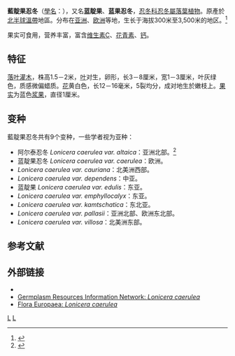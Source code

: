 {{Speciesbox 
| genus = Lonicera
| species = caerulea
| image = Lonicera coerulea a3.jpg
| authority = [[卡尔·林奈|L.]]
| subdivision_ranks =[[变种|变种]]
| subdivision =
见本文
| synonyms = 
* ''Lonicera caerulea'' L. var. ''edulis'' Turcz. ex Herd.
* ''Lonicera cocruka'' L. var. ''edulis'' (Turcz.) Regel
* ''Lonicera edulis'' Turcz.
}}
'''藍靛果忍冬'''（[[學名|學名]]：''{{lang|la|Lonicera caerulea}}''），又名'''蓝靛果'''、'''蓝果忍冬'''，[[忍冬科|忍冬科]][[忍冬屬|忍冬屬]][[落葉植物|落葉植物]]。原產於[[北半球|北半球]][[溫帶|溫帶]]地區。分布在[[亚洲|亚洲]]、[[欧洲|欧洲]]等地，生长于海拔300米至3,500米的地区。<ref>{{cite web| url =http://www.bioinfo.cn/db05/KmzwSpecies.php?action=view&id=3490| title =蓝果忍冬（原变种）| work =《中国高等植物数据库全库》| publisher =中国科学院微生物研究所| author =昆明植物研究所| accessdate =2009-02-24| deadurl =yes| archiveurl =https://web.archive.org/web/20160305041653/http://www.bioinfo.cn/db05/KmzwSpecies.php?action=view&id=3490| archivedate =2016-03-05}}</ref>

果实可食用，营养丰富，富含[[维生素C|维生素C]]、[[花青素|花青素]]、[[钙|钙]]。

== 特征 ==
[[落叶|落叶]][[灌木|灌木]]，株高1.5－2米，[[叶|叶]]对生，卵形，长3－8厘米，宽1－3厘米，叶灰绿色，质感微偏蜡质。[[花|花]]黄白色，长12－16毫米，5裂均分，成对地生於嫩枝上。[[果实|果实]]为蓝色[[浆果|浆果]]，直径1厘米。

== 变种 ==
藍靛果忍冬共有9个变种，一些学者视为亚种：
* 阿尔泰忍冬 ''Lonicera caerulea var. altaica''：亚洲北部。<ref>{{CPNI| zh=阿尔泰忍冬 | id=163-43757 | binomial=Lonicera caerulea | authority=Pall. | var=altaica | accessdate=2013-01-17}}</ref>
* 蓝靛果忍冬 ''Lonicera caerulea var. caerulea''：欧洲。
* ''Lonicera caerulea var. cauriana''：北美洲西部。
* ''Lonicera caerulea var. dependens''：中亚。
* 蓝靛果 ''Lonicera caerulea var. edulis''：东亚。
* ''Lonicera caerulea var. emphyllocalyx''：东亚。
* ''Lonicera caerulea var. kamtschatica''：东北亚。
* ''Lonicera caerulea var. pallasii''：亚洲北部、欧洲东北部。
* ''Lonicera caerulea var. villosa''：北美洲东部。

== 参考文献 ==
{{reflist}}

==外部链接==
{{Commons category|Lonicera caerulea}}
{{Wikispecies|Lonicera caerulea}}
*{{zh-hans}}{{CVH|Lonicera caerulea}}
*[https://web.archive.org/web/20090120073446/http://www.ars-grin.gov/cgi-bin/npgs/html/taxon.pl?22559 Germplasm Resources Information Network: ''Lonicera caerulea'']
*[http://rbg-web2.rbge.org.uk/cgi-bin/nph-readbtree.pl/feout?FAMILY_XREF=&GENUS_XREF=Lonicera&SPECIES_XREF=caerulea&TAXON_NAME_XREF=&RANK= Flora Europaea: ''Lonicera caerulea''] {{Wayback|url=http://rbg-web2.rbge.org.uk/cgi-bin/nph-readbtree.pl/feout?FAMILY_XREF=&GENUS_XREF=Lonicera&SPECIES_XREF=caerulea&TAXON_NAME_XREF=&RANK= |date=20120206055314 }}
{{Taxonbar|from=Q157699}}

[[Category:忍冬属|L]]
[[Category:水果|L]]